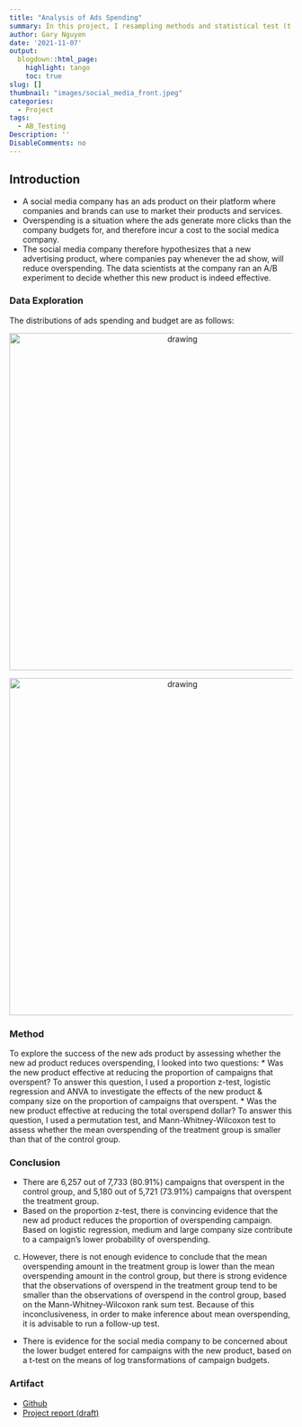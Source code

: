 ```yaml
---
title: "Analysis of Ads Spending"
summary: In this project, I resampling methods and statistical test (t-test, Mann-Whitney test, ANOVA) to analyze ads spending data
author: Gary Nguyen
date: '2021-11-07'
output:
  blogdown::html_page:
    highlight: tango
    toc: true
slug: []
thumbnail: "images/social_media_front.jpeg"
categories:
  - Project
tags:
  - AB_Testing
Description: ''
DisableComments: no
---
```


## Introduction

*	A social media company has an ads product on their platform where companies and brands can use to market their products and services.
*	Overspending is a situation where the ads generate more clicks than the company budgets for, and therefore incur a cost to the social medica company. 
*	The social media company therefore hypothesizes that a new advertising product, where companies pay whenever the ad show, will reduce overspending. The data scientists at the company ran an A/B experiment to decide whether this new product is indeed effective.

### Data Exploration

The distributions of ads spending and budget are as follows:

<p align="center">
  <img src="exp1.png" alt="drawing" width="600"/>
</p>

<p align="center">
  <img src="exp2.png" alt="drawing" width="600"/>
</p>

### Method

To explore the success of the new ads product by assessing whether the new ad product reduces overspending, I looked into two questions:
* Was the new product effective at reducing the proportion of campaigns that overspent? To answer this question, I used a proportion z-test, logistic regression and ANVA to investigate the effects of the new product & company size on the proportion of campaigns that overspent.
*	Was the new product effective at reducing the total overspend dollar? To answer this question, I used a permutation test, and Mann-Whitney-Wilcoxon test to assess whether the mean overspending of the treatment group is smaller than that of the control group.

### Conclusion

* There are 6,257 out of 7,733 (80.91%) campaigns that overspent in the control group, and 5,180 out of 5,721 (73.91%) campaigns that overspent the treatment group.
* Based on the proportion z-test, there is convincing evidence that the new ad product reduces the proportion of overspending campaign. Based on logistic regression, medium and large company size contribute to a campaign’s lower probability of overspending. 
c.	However, there is not enough evidence to conclude that the mean overspending amount in the treatment group is lower than the mean overspending amount in the control group, but there is strong evidence that the observations of overspend in the treatment group tend to be smaller than the observations of overspend in the control group, based on the Mann-Whitney-Wilcoxon rank sum test. Because of this inconclusiveness, in order to make inference about mean overspending, it is advisable to run a follow-up test.
* There is evidence for the social media company to be concerned about the lower budget entered for campaigns with the new product, based on a t-test on the means of log transformations of campaign budgets.

### Artifact

* [Github](https://github.com/hnguyen1174/AdsSpending)
* [Project report (draft)](https://github.com/hnguyen1174/AdsSpending/blob/main/report/Report.pdf)

